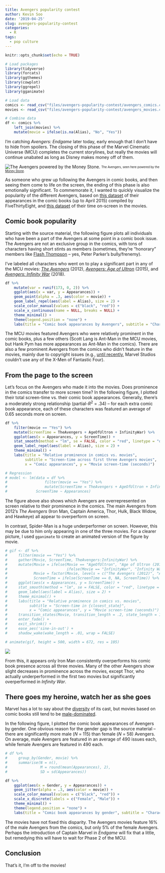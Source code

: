 ```yaml
---
title: Avengers popularity contest
author: Kevin Soo
date: '2019-04-25'
slug: avengers-popularity-contest
categories:
  - R
tags:
  - pop culture
---
```


```r
knitr::opts_chunk$set(echo = TRUE)

# Load packages
library(tidyverse)
library(forcats)
library(ggthemes)
library(cowplot)
library(ggrepel)
library(gganimate)

# Load data
comics <- read_csv("files/avengers-popularity-contest/avengers_comics.csv")
movies <- read_csv("files/avengers-popularity-contest/avengers_movies.csv")

# Combine data
df <- comics %>%
    left_join(movies) %>%
    mutate(movie = ifelse(is.na(Alias), "No", "Yes"))
```

I'm catching *Avengers: Endgame* later today, early enough that I don't have to hide from spoilers. The closing of this phase of the Marvel Cinematic Universe (MCU) completes the current storylines, but really the movies will continue unabated as long as Disney makes money off of them.

![The Avengers powered by the Money Stone.](/post/2019-04-25-avengers-popularity-contest_files/avengers.jpg)
<sub><sup>The Avengers, seen here powered by the [Money Stone](https://www.theringer.com/movies/2019/4/22/18510211/avengers-endgame-thanos-infinity-stones-guide).</sup></sub>

As someone who grew up following the Avengers in comic books, and then seeing them come to life on the screen, the ending of this phase is also emotionally significant. To commemorate it, I wanted to quickly visualize the popularity of the different Avengers, based on [this dataset](https://fivethirtyeight.com/features/avengers-death-comics-age-of-ultron/) of their appearances in the comic books (up to April 2015) compiled by FiveThirtyEight, and [this dataset](https://www.imdb.com/list/ls066620113/) of their time on-screen in the movies.

## Comic book popularity

Starting with the source material, the following figure plots all individuals who have been a part of the Avengers at some point in a comic book issue. The Avengers are not an exclusive group in the comics, with tons of characters having short stints as members (sometimes, they're "honorary" members like [Flash Thompson](http://marvel.wikia.com/Eugene_Thompson_(Earth-616)#) -- yes, Peter Parker's bully/frenemy). 

I've labeled all characters who went on to play a significant part in any of the MCU movies: [*The Avengers*](https://www.imdb.com/title/tt0848228/?ref_=ttls_li_tt) (2012), [*Avengers: Age of Ultron*](https://www.imdb.com/title/tt2395427/?ref_=ttls_li_tt) (2015), and [*Avengers: Infinity War*](https://www.imdb.com/title/tt4154756/?ref_=ttls_li_tt) (2018).

```r
df %>%
    mutate(var = runif(173, 0, 2)) %>%
    ggplot(aes(x = var, y = Appearances)) +
    geom_point(alpha = .3, aes(color = movie)) +
    geom_label_repel(aes(label = Alias), size = 2) +
    scale_color_manual(values = c("black", "red")) +
    scale_x_continuous(name = NULL, breaks = NULL) +
    theme_minimal() +
    theme(legend.position = "none") +
    labs(title = "Comic book appearances by Avengers", subtitle = "Characters from MCU movies labeled")
```

The MCU movies featured Avengers who were relatively prominent in the comic books, plus a few others (Scott Lang is Ant-Man in the MCU movies, but Hank Pym has more appearances as Ant-Man in the comics). There are also a few prominent Avengers from the comics who didn't feature in the movies, mainly due to copyright issues (e.g., [until recently](https://wegotthiscovered.com/movies/fantastic-xmen-home-marvel-studios-week/), Marvel Studios couldn't use any of the X-Men of Fantastic Four).

## From the page to the screen

Let's focus on the Avengers who made it into the movies. Does prominence in the comics transfer to more screen time? In the following figure, I plotted their total screen-time vs. their comic book appearances. Generally, there's a moderately strong relationship (partial-*R*<sup>2</sup> = .34) -- for each extra comic book appearance, each of these characters was featured an average of 0.65 seconds more on screen.

```r
df %>%
    filter(movie == "Yes") %>%
    mutate(ScreenTime = TheAvengers + AgeOfUltron + InfinityWar) %>%
    ggplot(aes(x = Appearances, y = ScreenTime)) +
    stat_smooth(method = "lm", se = FALSE, color = "red", linetype = "dashed", size = .5) +
    geom_label_repel(aes(label = Alias), size = 2) +
    theme_minimal() +
    labs(title = "Relative prominence in comics vs. movies", 
         subtitle = "Screen-time across first three Avengers movies", 
         x = "Comic appearances", y = "Movie screen-time (seconds)")

# Regression
# model <- lm(data = df %>% 
#                 filter(movie == "Yes") %>%
#                 mutate(ScreenTime = TheAvengers + AgeOfUltron + InfinityWar), 
#             ScreenTime ~ Appearances)
```

The figure above also shows which Avengers are overrepresented on screen relative to their prominence in the comics. The main Avengers from 2012's *The Avengers* (Iron Man, Captain America, Thor, Hulk, Black Widow, and Hawkeye) all appear to overperform on screen. 

In contrast, Spider-Man is a huge underperformer on screen. However, this may be due to him only appearing in one of the three movies. For a clearer picture, I used `gganimate` to create an animated version of the figure by movie.

```r
# gif <- df %>%
#     filter(movie == "Yes") %>%
#     gather(Movie, ScreenTime, TheAvengers:InfinityWar) %>%
#     mutate(Movie = ifelse(Movie == "AgeOfUltron", "Age of Ultron (2015)",
#                           ifelse(Movie == "InfinityWar", "Infinity War (2018)", "The Avengers (2012)")),
#            Movie = factor(Movie, levels = c("The Avengers (2012)", "Age of Ultron (2015)", "Infinity War (2018)")),
#            ScreenTime = ifelse(ScreenTime == 0, NA, ScreenTime)) %>%
#     ggplot(aes(x = Appearances, y = ScreenTime)) +
#     stat_smooth(method = "lm", se = FALSE, color = "red", linetype = "dashed", size = .5) +
#     geom_label(aes(label = Alias), size = 2) +
#     theme_minimal() +
#     labs(title = "Relative prominence in comics vs. movies",
#          subtitle = "Screen-time in {closest_state}",
#          x = "Comic appearances", y = "Movie screen-time (seconds)") +
#     transition_states(Movie, transition_length = .2, state_length = 1, wrap = FALSE) +
#     enter_fade() +
#     exit_shrink() +
#     ease_aes('sine-in-out') +
#     shadow_wake(wake_length = .01, wrap = FALSE)

# animate(gif, height = 500, width = 672, res = 105)
```

![](/post/2019-04-25-avengers-popularity-contest_files/animation1.gif)

From this, it appears only Iron Man consistently overperforms his comic book presence across all three movies. Many of the other Avengers show slight decreases in prominence across the movies, except Thor, who actually underperformed in the first two movies but significantly overperformed in *Infinity War*.

## There goes my heroine, watch her as she goes

Marvel has a lot to say about the [diversity](https://www.bustle.com/p/what-the-infinity-war-directors-have-to-say-about-the-future-of-women-in-the-mcu-9007732) of its cast, but movies based on comic books still tend to be [male-dominated](https://www.vulture.com/2013/10/marvel-diversity-problem-avengers-shield-comics.html).

In the following figure, I plotted the comic book appearances of Avengers by gender. One obvious reason for the gender gap is the source material -- there are significantly more male (*N* = 115) than female (*N* = 58) Avengers. On average, male Avengers are featured in an average of 490 issues each, while female Avengers are featured in 490 each.

```r
# df %>%
#     group_by(Gender, movie) %>%
#     summarise(N = n(),
#               M = round(mean(Appearances), 2),
#               SD = sd(Appearances))

df %>%
    ggplot(aes(x = Gender, y = Appearances)) +
    geom_jitter(alpha = .3, aes(color = movie)) +
    scale_color_manual(values = c("black", "red")) +
    scale_x_discrete(labels = c("Female", "Male")) +
    theme_minimal() +
    theme(legend.position = "none") +
    labs(title = "Comic book appearances by gender", subtitle = "Characters from MCU movies in red")
```

The movies have not fixed this disparity. The Avengers movies feature 16% of the male Avengers from the comics, but only 5% of the female Avengers. Perhaps the introduction of Captain Marvel in *Endgame* will fix that a little, but remedying this will have to wait for Phase 2 of the MCU.

## Conclusion

That's it, I'm off to the movies!